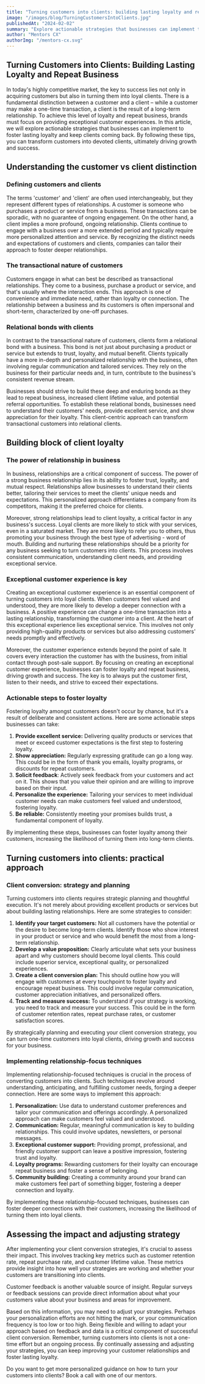 ```yaml
---
title: "Turning customers into clients: building lasting loyalty and repeat business"
image: "/images/blog/TurningCustomersIntoClients.jpg"
publishedAt: "2024-02-02"
summary: "Explore actionable strategies that businesses can implement to foster lasting loyalty and keep clients coming back"
author: "Mentors CX"
authorImg: "/mentors-cx.svg"
---
```


## Turning Customers into Clients: Building Lasting Loyalty and Repeat Business

In today's highly competitive market, the key to success lies not only in acquiring customers but also in turning them into loyal clients. There is a fundamental distinction between a customer and a client – while a customer may make a one-time transaction, a client is the result of a long-term relationship. To achieve this level of loyalty and repeat business, brands must focus on providing exceptional customer experiences. In this article, we will explore actionable strategies that businesses can implement to foster lasting loyalty and keep clients coming back. By following these tips, you can transform customers into devoted clients, ultimately driving growth and success.

## Understanding the customer vs client distinction

### Defining customers and clients

The terms 'customer' and 'client' are often used interchangeably, but they represent different types of relationships. A customer is someone who purchases a product or service from a business. These transactions can be sporadic, with no guarantee of ongoing engagement. On the other hand, a client implies a more profound, ongoing relationship. Clients continue to engage with a business over a more extended period and typically require more personalized attention and service. By recognizing the distinct needs and expectations of customers and clients, companies can tailor their approach to foster deeper relationships.

### The transactional nature of customers

Customers engage in what can best be described as transactional relationships. They come to a business, purchase a product or service, and that's usually where the interaction ends. This approach is one of convenience and immediate need, rather than loyalty or connection. The relationship between a business and its customers is often impersonal and short-term, characterized by one-off purchases.

### Relational bonds with clients

In contrast to the transactional nature of customers, clients form a relational bond with a business. This bond is not just about purchasing a product or service but extends to trust, loyalty, and mutual benefit. Clients typically have a more in-depth and personalized relationship with the business, often involving regular communication and tailored services. They rely on the business for their particular needs and, in turn, contribute to the business's consistent revenue stream.

Businesses should strive to build these deep and enduring bonds as they lead to repeat business, increased client lifetime value, and potential referral opportunities. To establish these relational bonds, businesses need to understand their customers' needs, provide excellent service, and show appreciation for their loyalty. This client-centric approach can transform transactional customers into relational clients.

## Building block of client loyalty

### The power of relationship in business

In business, relationships are a critical component of success. The power of a strong business relationship lies in its ability to foster trust, loyalty, and mutual respect. Relationships allow businesses to understand their clients better, tailoring their services to meet the clients' unique needs and expectations. This personalized approach differentiates a company from its competitors, making it the preferred choice for clients.

Moreover, strong relationships lead to client loyalty, a critical factor in any business's success. Loyal clients are more likely to stick with your services, even in a saturated market. They are more likely to refer you to others, thus promoting your business through the best type of advertising - word of mouth. Building and nurturing these relationships should be a priority for any business seeking to turn customers into clients. This process involves consistent communication, understanding client needs, and providing exceptional service.

### Exceptional customer experience is key

Creating an exceptional customer experience is an essential component of turning customers into loyal clients. When customers feel valued and understood, they are more likely to develop a deeper connection with a business. A positive experience can change a one-time transaction into a lasting relationship, transforming the customer into a client. At the heart of this exceptional experience lies exceptional service. This involves not only providing high-quality products or services but also addressing customers' needs promptly and effectively.

Moreover, the customer experience extends beyond the point of sale. It covers every interaction the customer has with the business, from initial contact through post-sale support. By focusing on creating an exceptional customer experience, businesses can foster loyalty and repeat business, driving growth and success. The key is to always put the customer first, listen to their needs, and strive to exceed their expectations.

### Actionable steps to foster loyalty

Fostering loyalty amongst customers doesn't occur by chance, but it's a result of deliberate and consistent actions. Here are some actionable steps businesses can take:

1. **Provide excellent service:** Delivering quality products or services that meet or exceed customer expectations is the first step to fostering loyalty.
2. **Show appreciation:** Regularly expressing gratitude can go a long way. This could be in the form of thank you emails, loyalty programs, or discounts for repeat customers.
3. **Solicit feedback**: Actively seek feedback from your customers and act on it. This shows that you value their opinion and are willing to improve based on their input.
4. **Personalize the experience:** Tailoring your services to meet individual customer needs can make customers feel valued and understood, fostering loyalty.
5. **Be reliable:** Consistently meeting your promises builds trust, a fundamental component of loyalty.

By implementing these steps, businesses can foster loyalty among their customers, increasing the likelihood of turning them into long-term clients.

## Turning customers into clients: practical approach

### Client conversion: strategy and planning

Turning customers into clients requires strategic planning and thoughtful execution. It's not merely about providing excellent products or services but about building lasting relationships. Here are some strategies to consider:

1. **Identify your target customers:** Not all customers have the potential or the desire to become long-term clients. Identify those who show interest in your product or service and who would benefit the most from a long-term relationship.
2. **Develop a value proposition:** Clearly articulate what sets your business apart and why customers should become loyal clients. This could include superior service, exceptional quality, or personalized experiences.
3. **Create a client conversion plan:** This should outline how you will engage with customers at every touchpoint to foster loyalty and encourage repeat business. This could involve regular communication, customer appreciation initiatives, and personalized offers.
4. **Track and measure success:** To understand if your strategy is working, you need to track and measure your success. This could be in the form of customer retention rates, repeat purchase rates, or customer satisfaction scores.

By strategically planning and executing your client conversion strategy, you can turn one-time customers into loyal clients, driving growth and success for your business.

### Implementing relationship-focus techniques

Implementing relationship-focused techniques is crucial in the process of converting customers into clients. Such techniques revolve around understanding, anticipating, and fulfilling customer needs, forging a deeper connection. Here are some ways to implement this approach:

1. **Personalization:** Use data to understand customer preferences and tailor your communication and offerings accordingly. A personalized approach can make customers feel valued and understood.
2. **Communication:** Regular, meaningful communication is key to building relationships. This could involve updates, newsletters, or personal messages.
3. **Exceptional customer support:** Providing prompt, professional, and friendly customer support can leave a positive impression, fostering trust and loyalty.
4. **Loyalty programs:** Rewarding customers for their loyalty can encourage repeat business and foster a sense of belonging.
5. **Community building:** Creating a community around your brand can make customers feel part of something bigger, fostering a deeper connection and loyalty.

By implementing these relationship-focused techniques, businesses can foster deeper connections with their customers, increasing the likelihood of turning them into loyal clients.

## Assessing the impact and adjusting strategy

After implementing your client conversion strategies, it's crucial to assess their impact. This involves tracking key metrics such as customer retention rate, repeat purchase rate, and customer lifetime value. These metrics provide insight into how well your strategies are working and whether your customers are transitioning into clients.

Customer feedback is another valuable source of insight. Regular surveys or feedback sessions can provide direct information about what your customers value about your business and areas for improvement.

Based on this information, you may need to adjust your strategies. Perhaps your personalization efforts are not hitting the mark, or your communication frequency is too low or too high. Being flexible and willing to adapt your approach based on feedback and data is a critical component of successful client conversion.
Remember, turning customers into clients is not a one-time effort but an ongoing process. By continually assessing and adjusting your strategies, you can keep improving your customer relationships and foster lasting loyalty.

Do you want to get more personalized guidance on how to turn your customers into clients? Book a call with one of our mentors.
